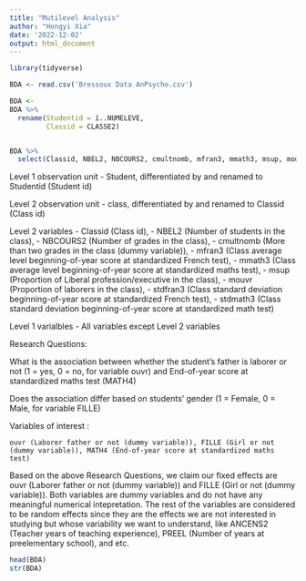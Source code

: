 ```yaml
---
title: "Mutilevel Analysis"
author: "Hongyi Xia"
date: '2022-12-02'
output: html_document
---
```

```r
library(tidyverse)
```


```r
BDA <- read.csv('Bressoux Data AnPsycho.csv')
```

```r
BDA <-
BDA %>%
  rename(Studentid = ï..NUMELEVE,
         Classid = CLASSE2)


BDA %>%
  select(Classid, NBEL2, NBCOURS2, cmultnomb, mfran3, mmath3, msup, mouvr, stdfran3, stdmath3)
```

Level 1 observation unit - Student, differentiated by and renamed to Studentid (Student id)

Level 2 observation unit - class, differentiated by and renamed to Classid (Class id)

Level 2 variables - Classid (Class id), 
                  - NBEL2 (Number of students in the class),
                  - NBCOURS2 (Number of grades in the class),
                  - cmultnomb (More than two grades in the class (dummy variable)),
                  - mfran3 (Class average level beginning-of-year score at standardized French test),
                  - mmath3 (Class average level beginning-of-year score at standardized maths test), 
                  - msup (Proportion of Liberal profession/executive in the class),
                  - mouvr (Proportion of laborers in the class),
                  - stdfran3 (Class standard deviation beginning-of-year score at standardized French test),
                  - stdmath3 (Class standard deviation beginning-of-year score at standardized math test)
                  
Level 1 varialbles - All variables except Level 2 variables

Research Questions: 
  
   What is the association between whether the student's father is laborer or not (1 = yes, 0 = no, for variable ouvr) and End-of-year score at standardized maths test (MATH4)
   
   Does the association differ based on students' gender (1 = Female, 0 = Male, for variable FILLE)
   
Variables of interest : 

    ouvr (Laborer father or not (dummy variable)), FILLE (Girl or not (dummy variable)), MATH4 (End-of-year score at standardized maths test)	
   
   Based on the above Research Questions, we claim our fixed effects are ouvr (Laborer father or not (dummy variable)) and FILLE (Girl or not (dummy variable)). Both variables are dummy variables and do not have any meaningful numerical intepretation. The rest of the variables are considered to be random effects since they are the effects we are not interested in studying but whose variability we want to understand, like ANCENS2 (Teacher years of teaching experience), PREEL (Number of years at preelementary school), and etc.
   
```r
head(BDA)
str(BDA)
```
   
   


